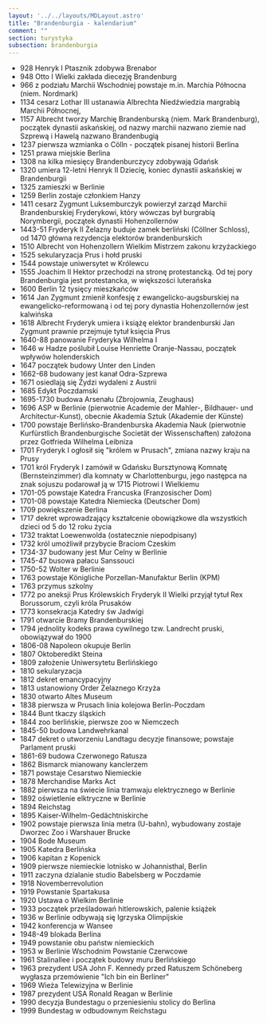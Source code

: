 ```yaml
---
layout: '../../layouts/MDLayout.astro'
title: "Brandenburgia - kalendarium"
comment: ""
section: turystyka
subsection: brandenburgia
---
```


- 928 Henryk I Ptasznik zdobywa Brenabor
- 948 Otto I Wielki zakłada diecezję Brandenburg
- 966 z podziału Marchii Wschodniej powstaje m.in. Marchia Północna (niem. Nordmark)
- 1134 cesarz Lothar III ustanawia Albrechta Niedźwiedzia margrabią Marchii Północnej,
- 1157 Albrecht tworzy Marchię Brandenburską (niem. Mark Brandenburg), początek dynastii askańskiej, od nazwy marchii nazwano ziemie nad Szprewą i Hawelą nazwano Brandenbugią
- 1237 pierwsza wzmianka o Cölln - początek pisanej historii Berlina
- 1251 prawa miejskie Berlina
- 1308 na kilka miesięcy Brandenburczycy zdobywają Gdańsk
- 1320 umiera 12-letni Henryk II Dziecię, koniec dynastii askańskiej w Brandenburgii
- 1325 zamieszki w Berlinie
- 1259 Berlin zostaje członkiem Hanzy
- 1411 cesarz Zygmunt Luksemburczyk powierzył zarząd Marchii Brandenburskiej Fryderykowi, który wówczas był burgrabią Norymbergii, początek dynastii Hohenzollernów
- 1443-51 Fryderyk II Żelazny buduje zamek berliński (Cöllner Schloss), od 1470 główna rezydencja elektorów brandenburskich
- 1510 Albrecht von Hohenzollern Wielkim Mistrzem zakonu krzyżackiego
- 1525 sekularyzacja Prus i hołd pruski
- 1544 powstaje uniwersytet w Królewcu
- 1555 Joachim II Hektor przechodzi na stronę protestancką. Od tej pory Brandenburgia jest protestancka, w większości luterańska
- 1600 Berlin 12 tysięcy mieszkańców
- 1614 Jan Zygmunt zmienił konfesję z ewangelicko-augsburskiej na ewangelicko-reformowaną i od tej pory dynastia Hohenzollernów jest kalwińska
- 1618 Albrecht Fryderyk umiera i książę elektor brandenburski Jan Zygmunt prawnie przejmuje tytuł księcia Prus
- 1640-88 panowanie Fryderyka Wilhelma I
- 1646 w Hadze poślubił Louise Henriette Oranje-Nassau, początek wpływów holenderskich
- 1647 początek budowy Unter den Linden
- 1662-68 budowany jest kanał Odra-Szprewa
- 1671 osiedlają się Żydzi wydaleni z Austrii
- 1685 Edykt Poczdamski
- 1695-1730 budowa Arsenału (Zbrojownia, Zeughaus)
- 1696 ASP w Berlinie (pierwotnie Academie der Mahler-, Bildhauer- und Architectur-Kunst), obecnie Akademia Sztuk (Akademie der Künste)
- 1700 powstaje Berlińsko-Brandenburska Akademia Nauk (pierwotnie Kurfürstlich Brandenburgische Societät der Wissenschaften) założona przez Gotfrieda Wilhelma Leibniza
- 1701 Fryderyk I ogłosił się "królem w Prusach", zmiana nazwy kraju na Prusy
- 1701 król Fryderyk I zamówił w Gdańsku Bursztynową Komnatę (Bernsteinzimmer) dla komnaty w Charlottenburgu, jego następca na znak sojuszu podarował ją w 1715 Piotrowi I Wielkiemu
- 1701-05 powstaje Katedra Francuska (Franzosischer Dom)
- 1701-08 powstaje Katedra Niemiecka (Deutscher Dom)
- 1709 powiększenie Berlina
- 1717 dekret wprowadzający kształcenie obowiązkowe dla wszystkich dzieci od 5 do 12 roku życia
- 1732 traktat Loewenwolda (ostatecznie niepodpisany)
- 1732 król umożliwił przybycie Braciom Czeskim
- 1734-37 budowany jest Mur Celny w Berlinie
- 1745-47 busowa pałacu Sanssouci
- 1750-52 Wolter w Berlinie
- 1763 powstaje Königliche Porzellan-Manufaktur Berlin (KPM)
- 1763 przymus szkolny
- 1772 po aneksji Prus Królewskich Fryderyk II Wielki przyjął tytuł Rex Borussorum, czyli króla Prusaków
- 1773 konsekracja Katedry św Jadwigi
- 1791 otwarcie Bramy Brandenburskiej
- 1794 jednolity kodeks prawa cywilnego tzw. Landrecht pruski, obowiązywał do 1900
- 1806-08 Napoleon okupuje Berlin
- 1807 Oktoberedikt Steina
- 1809 założenie Uniwersytetu Berlińskiego
- 1810 sekularyzacja
- 1812 dekret emancypacyjny
- 1813 ustanowiony Order Żelaznego Krzyża
- 1830 otwarto Altes Museum
- 1838 pierwsza w Prusach linia kolejowa Berlin-Poczdam
- 1844 Bunt tkaczy śląskich
- 1844 zoo berlińskie, pierwsze zoo w Niemczech
- 1845-50 budowa Landwehrkanal
- 1847 dekret o utworzeniu Landtagu decyzje finansowe; powstaje Parlament pruski
- 1861-69 budowa Czerwonego Ratusza
- 1862 Bismarck mianowany kanclerzem
- 1871 powstaje Cesarstwo Niemieckie
- 1878 Merchandise Marks Act
- 1882 pierwsza na świecie linia tramwaju elektrycznego w Berlinie
- 1892 oświetlenie elktryczne w Berlinie
- 1894 Reichstag
- 1895 Kaiser-Wilhelm-Gedächtniskirche
- 1902 powstaje pierwsza linia metra (U-bahn), wybudowany zostaje Dworzec Zoo i Warshauer Brucke
- 1904 Bode Museum
- 1905 Katedra Berlińska
- 1906 kapitan z Kopenick
- 1909 pierwsze niemieckie lotnisko w Johannisthal, Berlin
- 1911 zaczyna dzialanie studio Babelsberg w Poczdamie
- 1918 Novemberrevolution
- 1919 Powstanie Spartakusa
- 1920 Ustawa o Wielkim Berlinie
- 1933 początek prześladowań hitlerowskich, palenie książek
- 1936 w Berlinie odbywają się Igrzyska Olimpijskie
- 1942 konferencja w Wansee
- 1948-49 blokada Berlina
- 1949 powstanie obu państw niemieckich
- 1953 w Berlinie Wschodnim Powstanie Czerwcowe
- 1961 Stalinallee i początek budowy muru Berlińskiego
- 1963 prezydent USA John F. Kennedy przed Ratuszem Schöneberg wygłasza przemówienie "Ich bin ein Berliner"
- 1969 Wieża Telewizyjna w Berlinie
- 1987 prezydent USA Ronald Reagan w Berlinie
- 1990 decyzja Bundestagu o przeniesieniu stolicy do Berlina
- 1999 Bundestag w odbudownym Reichstagu
